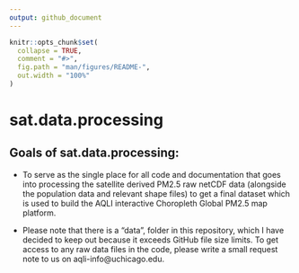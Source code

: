 ```yaml
---
output: github_document
---
```


<!-- README.md is generated from README.Rmd. Please edit that file -->

```r
knitr::opts_chunk$set(
  collapse = TRUE,
  comment = "#>",
  fig.path = "man/figures/README-",
  out.width = "100%"
)
```

# sat.data.processing

<!-- badges: start -->
<!-- badges: end -->

## Goals of sat.data.processing:

* To serve as the single place for all code and documentation that goes into processing the satellite derived PM2.5 raw netCDF data (alongside the population data and relevant shape files) to get a final dataset which is used to build the AQLI interactive Choropleth Global PM2.5 map platform.

* Please note that there is a "data", folder in this repository, which I have decided to keep out because it exceeds GitHub file size limits. To get access to any raw data files in the code, please write a small request note to us on aqli-info@uchicago.edu.
